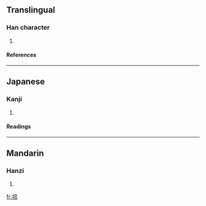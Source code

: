 ==Translingual==
===Han character===
{{Han char|rn=64|rad=手|as=07|sn=10|four=|canj=手口竹口 (QRHR), 手口口 (QRR)}}
# {{defn|Han|sort=手07}}
====References====
{{Han ref|kx=0434.241|dkj=12172|hdz=31883.030|uh=635B|ud=25435}}
----
==Japanese==
===Kanji===
{{ja-kanji|grade=|rs=手07}}
# {{defn|Japanese}} 
====Readings====
{{ja-readings|on=[[りょ]] (ryo)|kun=[[とも]] (tomo)}}
----
==Mandarin==
===Hanzi===
{{cmn-hanzi|pin=[[lǚ]] ([[lü3]])|wg=lü<sup>3</sup>}}
# {{defn|Mandarin}}

[[fr:捛]]